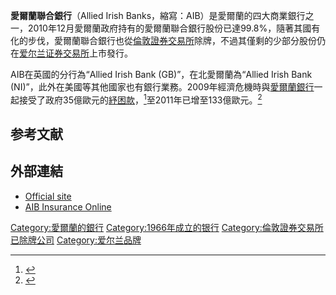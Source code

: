 {{Infobox company
|image=AIB docklands.jpg
|image_caption=位於都柏林的AIB大樓
| name = Allied Irish Banks p.l.c.
| logo = Allied Irish Banks (logo).svg
| logo_size = 120px
| type = 國有
| foundation = 1966年
| location = {{IRE}}[[都柏林|都柏林]]
| key_people = David Hodgkinson（董事長）<br> Bernard Byrne（CEO）<ref>{{cite web|author=AIB Press Office|title=Biographies|url=http://www.aib.ie/servlet/ContentServer?pagename=PressOffice/PO_HomePage&poSection=BG|publisher=AIB|accessdate=2020-10-10|archive-date=2014-07-14|archive-url=https://web.archive.org/web/20140714145910/http://www.aib.ie/servlet/ContentServer?pagename=PressOffice%2FPO_HomePage&poSection=BG|dead-url=no}}</ref>
| area_served =
| industry =
| products = 銀行業
| operating_income = {{profit}} €6800萬（2011）
| net_income = {{loss}} €23億（2011）<ref>{{Cite web |url=http://www.aibgroup.com/servlet/BlobServer?blobkey=id&blobwhere=1201859760023&blobcol=urlfile&blobtable=AIB_Download&blobheader=application%2Fpdf&blobheadername1=Content-Disposition&blobheadervalue1=document.pdf |title=2007 Results |accessdate=2020-10-10 |archive-date=2012-03-13 |archive-url=https://web.archive.org/web/20120313170808/http://www.aibgroup.com/servlet/BlobServer?blobkey=id&blobwhere=1201859760023&blobcol=urlfile&blobtable=AIB_Download&blobheader=application%2Fpdf&blobheadername1=Content-Disposition&blobheadervalue1=document.pdf |dead-url=yes }}</ref>
| num_employees = 11,431（2013）
| parent =
| subsid =
| homepage = [http://www.aib.ie www.aib.ie]
| footnotes =
}}
'''愛爾蘭聯合銀行'''（Allied Irish Banks，縮寫：AIB）是愛爾蘭的四大商業銀行之一，2010年12月愛爾蘭政府持有的愛爾蘭聯合銀行股份已達99.8%，隨著其國有化的步伐，愛爾蘭聯合銀行也從[[倫敦證券交易所|倫敦證券交易所]]除牌，不過其僅剩的少部分股份仍在[[爱尔兰证券交易所|爱尔兰证券交易所]]上市發行。

AIB在英國的分行為“Allied Irish Bank (GB)”，在北愛爾蘭為“Allied Irish Bank (NI)”，此外在美國等其他國家也有銀行業務。2009年經濟危機時與[[愛爾蘭銀行|愛爾蘭銀行]]一起接受了政府35億歐元的[[紓困款|紓困款]]，<ref>{{cite web|url=http://www.irishexaminer.com/ireland/ideymhmhoj/|title=AIB and BoI to get €3.5bn each in bailout -  - Irish Examiner|work=[[Irish_Examiner|Irish Examiner]]|accessdate=27 July 2009|date=12 February 2009|archive-date=2016-03-03|archive-url=https://web.archive.org/web/20160303214726/http://www.irishexaminer.com/ireland/ideymhmhoj/|dead-url=no}}</ref>至2011年已增至133億歐元。<ref>{{cite news|url=http://www.rte.ie/news/2011/0331/banks-business.html|title=Banks need fresh €24 billion - Central Bank|date=31 March 2011|work=RTÉ News|accessdate=31 March 2011|archive-date=2011-04-03|archive-url=https://web.archive.org/web/20110403015255/http://www.rte.ie/news/2011/0331/banks-business.html|dead-url=no}}</ref>

==参考文献==
{{reflist}}

==外部連結==
*[http://www.aib.ie Official site]
*[https://web.archive.org/web/20070718080313/http://www.aib.ie/personal/insurance-online.html AIB Insurance Online]

{{normdaten}}
[[Category:愛爾蘭的銀行|Category:愛爾蘭的銀行]]
[[Category:1966年成立的银行|Category:1966年成立的银行]]
[[Category:倫敦證券交易所已除牌公司|Category:倫敦證券交易所已除牌公司]]
[[Category:爱尔兰品牌|Category:爱尔兰品牌]]
{{bank-stub}}